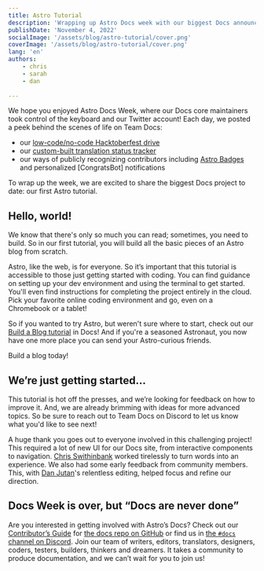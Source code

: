 ```yaml
---
title: Astro Tutorial
description: 'Wrapping up Astro Docs week with our biggest Docs announcement to date: our first Astro Tutorial.'
publishDate: 'November 4, 2022'
socialImage: '/assets/blog/astro-tutorial/cover.png'
coverImage: '/assets/blog/astro-tutorial/cover.png'
lang: 'en'
authors:
    - chris
    - sarah
    - dan
    
---
```



We hope you enjoyed Astro Docs Week, where our Docs core maintainers took control of the keyboard and our Twitter account! Each day, we posted a peek behind the scenes of life on Team Docs:

- our [low-code/no-code Hacktoberfest drive](https://twitter.com/astrodotbuild/status/1587160080717434881)
- our [custom-built translation status tracker](https://twitter.com/astrodotbuild/status/1587547028258582528)
- our ways of publicly recognizing contributors including [Astro Badges](https://twitter.com/astrodotbuild/status/1587901468585205760) and personalized [CongratsBot] notifications

To wrap up the week, we are excited to share the biggest Docs project to date: our first Astro tutorial.

<BlogContentImage
    src={community}
    alt="Avatars for the many, many contributors to Astro docs"
/>

## Hello, world!

We know that there's only so much you can read; sometimes, you need to build. So in our first tutorial, you will build all the basic pieces of an Astro blog from scratch.

Astro, like the web, is for everyone. So it’s important that this tutorial is accessible to those just getting started with coding. You can find guidance on setting up your dev environment and using the terminal to get started. You'll even find instructions for completing the project entirely in the cloud. Pick your favorite online coding environment and go, even on a Chromebook or a tablet!

So if you wanted to try Astro, but weren't sure where to start, check out our [Build a Blog tutorial](https://docs.astro.build/en/tutorial/0-introduction/) in Docs! And if you're a seasoned Astronaut, you now have one more place you can send your Astro-curious friends.

<CTA primary href="https://docs.astro.build/en/tutorial/0-introduction/">Build a blog today!</CTA>

## We’re just getting started…

This tutorial is hot off the presses, and we’re looking for feedback on how to improve it. And, we are already brimming with ideas for more advanced topics. So be sure to reach out to Team Docs on Discord to let us know what you'd like to see next!

A huge thank you goes out to everyone involved in this challenging project! This required a lot of new UI for our Docs site, from interactive components to navigation. [Chris Swithinbank](https://twitter.com/swithinbank)
 worked tirelessly to turn words into an experience. We also had some early feedback from community members. This, with [Dan Jutan](https://twitter.com/jutanium)'s relentless editing, helped focus and refine our direction.

## Docs Week is over, but “Docs are never done”

Are you interested in getting involved with Astro’s Docs? Check out our [Contributor’s Guide](https://github.com/withastro/docs/blob/main/CONTRIBUTING.md) for [the docs repo on GitHub](https://github.com/withastro/docs) or find us in [the `#docs` channel on Discord](https://astro.build/chat). Join our team of writers, editors, translators, designers, coders, testers, builders, thinkers and dreamers. It takes a community to produce documentation, and we can’t wait for you to join us!